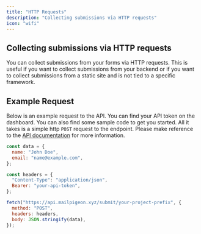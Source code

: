 ```yaml
---
title: "HTTP Requests"
description: "Collecting submissions via HTTP requests"
icon: "wifi"
---
```


## Collecting submissions via HTTP requests

You can collect submissions from your forms via HTTP requests. This is useful if you want to collect submissions from your backend or if you want to collect submissions from a static site
and is not tied to a specific framework.

## Example Request

Below is an example request to the API. You can find your API token on the dashboard. You can also find some sample code to get you started. All it takes is a simple http `POST` request to the endpoint. Please make reference to the [API documentation](/api-reference/endpoint/submit) for more information.

```js
const data = {
  name: "John Doe",
  email: "name@example.com",
};

const headers = {
  "Content-Type": "application/json",
  Bearer: "your-api-token",
};

fetch("https://api.mailpigeon.xyz/submit/your-project-prefix", {
  method: "POST",
  headers: headers,
  body: JSON.stringify(data),
});
```

```js

```
